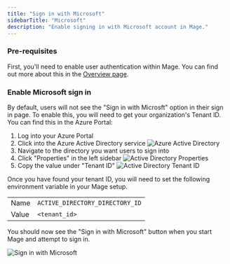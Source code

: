 ```yaml
---
title: "Sign in with Microsoft"
sidebarTitle: "Microsoft"
description: "Enable signing in with Microsoft account in Mage."
---
```


### Pre-requisites

First, you'll need to enable user authentication within Mage. You can find out more about
this in the [Overview page](/production/authentication/overview).

### Enable Microsoft sign in

By default, users will not see the "Sign in with Microsft" option in their sign in page. To
enable this, you will need to get your organization's Tenant ID. You can find this in the 
Azure Portal:

1. Log into your Azure Portal
2. Click into the Azure Active Directory service
    <Frame>
        <img
            alt="Azure Active Directory"
            src="https://github.com/mage-ai/assets/blob/main/production/authentication/ad.png?raw=true"
        />
    </Frame>
3. Navigate to the directory you want users to sign into
4. Click "Properties" in the left sidebar
    <Frame>
        <img
            alt="Active Directory Properties"
            src="https://github.com/mage-ai/assets/blob/main/production/authentication/ad-properties.png?raw=true"
        />
    </Frame>
5. Copy the value under "Tenant ID"
    <Frame>
        <img
            alt="Active Directory Tenant ID"
            src="https://github.com/mage-ai/assets/blob/main/production/authentication/ad-tenant-id.png?raw=true"
        />
    </Frame>

Once you have found your tenant ID, you will need to set the following environment variable
in your Mage setup.

|   |   |
| --- | --- |
| Name | `ACTIVE_DIRECTORY_DIRECTORY_ID` |
| Value | `<tenant_id>` |

You should now see the "Sign in with Microsoft" button when you start Mage and attempt to sign in.

<Frame>
    <img
        alt="Sign in with Microsoft"
        src="https://github.com/mage-ai/assets/blob/main/production/authentication/sign-in-with-microsoft.png?raw=true"
    />
</Frame>